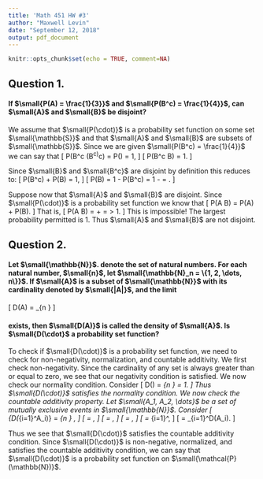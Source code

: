 ---
title: 'Math 451 HW #3'
author: "Maxwell Levin"
date: "September 12, 2018"
output: pdf_document
---

```{r setup, include=FALSE}
knitr::opts_chunk$set(echo = TRUE, comment=NA)
```

## Question 1.

#### If $\small{P(A) = \frac{1}{3}}$ and $\small{P(B^c) = \frac{1}{4}}$, can $\small{A}$ and $\small{B}$ be disjoint?

We assume that $\small{P(\cdot)}$ is a probability set function on some set $\small{\mathbb{S}}$ and that $\small{A}$ and $\small{B}$ are subsets of $\small{\mathbb{S}}$. Since we are given $\small{P(B^c) = \frac{1}{4}}$ we can say that
\[
  P(B^c \cup (B^c)^c) = P(\mathbb{S}) = 1,
\]
\[
  P(B^c \cup B) = 1.
\]

Since $\small{B}$ and $\small{B^c}$ are disjoint by definition this reduces to:
\[
  P(B^c) + P(B) = 1,
\]
\[
  P(B) = 1 - P(B^c) = 1 - \frac{1}{4} = \frac{3}{4}.
\]

Suppose now that $\small{A}$ and $\small{B}$ are disjoint. Since $\small{P(\cdot)}$ is a probability set function we know that 
\[
  P(A \cup B) = P(A) + P(B).
\]
That is, 
\[
  P(A \cup B) = \frac{1}{3} + \frac{3}{4} = \frac{13}{12} > 1.
\]
This is impossible! The largest probability permitted is 1. Thus $\small{A}$ and $\small{B}$ are not disjoint. 


## Question 2.

#### Let $\small{\mathbb{N}}$. denote the set of natural numbers. For each natural number, $\small{n}$, let $\small{\mathbb{N}_n = \{1, 2, \dots, n\}}$. If $\small{A}$ is a subset of $\small{\mathbb{N}}$ with its cardinality denoted by $\small{|A|}$, and the limit
\[
  D(A) = \lim_{n \to \infty} \frac{|A \cap \mathbb{N}_n|}{n}
\]

#### exists, then $\small{D(A)}$ is called the density of $\small{A}$. Is $\small{D(\cdot}$ a probability set function? 


To check if $\small{D(\cdot)}$ is a probability set function, we need to check for non-negativity, normalization, and countable additivity. We first check non-negativity. Since the cardinality of any set is always greater than or equal to zero, we see that our negativity condition is satisfied. We now check our normality condition. Consider 
\[
  D(\mathbb{N}) = \lim_{n \to \infty} \frac{|\mathbb{N} \cap \mathbb{N}_n|}{n} = 1.
\]
Thus $\small{D(\cdot)}$ satisfies the normality condition. We now check the countable additivity property. Let $\small{A_1, A_2, \dots}$ be a set of mutually exclusive events in $\small{\mathbb{N}}$. Consider
\[
  \small{D(\cup_{i=1}^\infty A_i)} = \lim_{n \to \infty} \frac{|\cup_{i=1}^\infty A_i \cap \mathbb{N}_n|}{n},
\]
\[
  = \frac{|\cup_{i=1}^\infty A_i \cap \mathbb{N}|}{|\mathbb{N}|},
\]
\[
  = \frac{|\cup_{i=1}^\infty A_i|}{|\mathbb{N}|},
\]
\[
  = \frac{|A_i| + |A_2| + \dots|}{|\mathbb{N}|},
\]
\[
  = \sum_{i=1}^\infty \frac{|A_i|}{|\mathbb{N}|},
\]
\[
  = \sum_{i=1}^\infty D(A_i).
\]

Thus we see that $\small{D(\cdot)}$ satisfies the countable additivity condition. Since $\small{D(\cdot)}$ is non-negative, normalized, and satisfies the countable additivity condition, we can say that $\small{D(\cdot)}$ is a probability set function on $\small{\mathcal{P}(\mathbb{N})}$.




